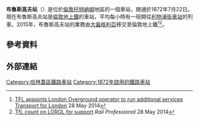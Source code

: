 {{Infobox London station
| name          = 布魯斯高夫<br />Bruce Grove
| symbol        = overground
| image_name    = Bruce Grove railway station 1.jpg
| railcode      = BCV
| manager       = [[倫敦地上鐵|倫敦地上鐵]]
| fare_zone     = 3
| locale        = [[托特納姆|托特納姆]]
| borough       = [[哈林蓋區|哈林蓋區]]
| events1       = 開通
| years1        = 1872年7月
| platforms     = 2
<!--
| railexits0405 = 0.159
| railexits0506 = {{decrease}} 0.153
| railexits0607 = {{increase}} 0.296
| railexits0708 = {{increase}} 0.325-->
| railexits0809 = {{increase}} 0.340
| railexits0910 = {{decrease}} 0.311
| railexits1011 = {{increase}} 0.362
| railexits1112 = {{increase}} 0.444
| railexits1213 = {{increase}} 0.473
| railexits1314 = {{increase}} 0.531
| latitude      = 51.594
| longitude     = -0.0704
| dft_category  = E
}}
'''布魯斯高夫站'''（{{lang-en|Bruce Grove railway station}}）是位於[[倫敦|倫敦]][[托特納姆|托特納姆]]地區的一個車站，開通於1872年7月22日。現在布魯斯高夫站是[[倫敦地上鐵|倫敦地上鐵]]的車站，平均每小時有一班開往[[利物浦街車站|利物浦街車站]]的列車。2015年，布魯斯高夫站的業務由[[大盎格利亞|大盎格利亞]]移交至倫敦地上鐵<ref>[http://www.tfl.gov.uk/info-for/media/press-releases/2014/may/tfl-appoints-london-overground-operator-to-run-additional-services TFL appoints London Overground operator to run additional services] {{Wayback|url=http://www.tfl.gov.uk/info-for/media/press-releases/2014/may/tfl-appoints-london-overground-operator-to-run-additional-services |date=20170805221917 }} [[Transport_for_London|Transport for London]] 28 May 2014</ref><ref>[http://www.railpro.co.uk/news/?idArticles=2024 TfL count on LOROL for support] {{Wayback|url=http://www.railpro.co.uk/news/?idArticles=2024 |date=20141129042945 }} ''Rail Professional'' 28 May 2014</ref>。

==參考資料==
{{reflist}}

==外部連結==
{{Commons category|Bruce Grove railway station}}

{{stn art lnk|BCV}}
{{倫敦地上鐵李河谷線}}

{{DEFAULTSORT:Bruce Grove}}
[[Category:哈林蓋區鐵路車站|Category:哈林蓋區鐵路車站]]
[[Category:1872年啟用的鐵路車站|Category:1872年啟用的鐵路車站]]